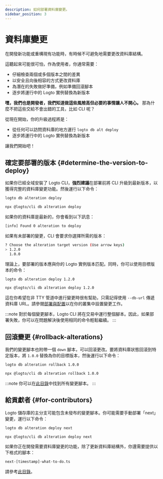 ```yaml
---
description: 如何部署資料庫變更。
sidebar_position: 3
---
```



# 資料庫變更

在開發新功能或重構現有功能時，有時候不可避免地需要更改資料庫結構。

這聽起來可能很可怕，作為使用者，你通常需要：

- 仔細檢查兩個或多個版本之間的差異
- 以安全且向後相容的方式更改資料庫
- 為潛在的失敗做好準備，例如準備回滾腳本
- 逐步將運行中的 Logto 實例替換為新版本

**嘿，我們也是開發者，我們知道做這些風險高但必要的事情讓人不開心。** 那為什麼不把這些交給不會出錯的工具，比如 CLI 呢？

從現在開始，你的升級過程將是：

- 從任何可以訪問資料庫的地方運行 `logto db alt deploy`
- 逐步將運行中的 Logto 實例替換為新版本

讓我們開始吧！

## 確定要部署的版本 \{#determine-the-version-to-deploy}

如果你已經全域安裝了 Logto CLI，**強烈建議**在部署前將 CLI 升級到最新版本，以獲得完整的資料庫變更功能。然後運行以下命令：

<Tabs groupId="cmd">

  <TabItem value="cli" label="CLI">

```bash
logto db alteration deploy
```

  </TabItem>
  <TabItem value="npx" label="npx">

```bash
npx @logto/cli db alteration deploy
```

  </TabItem>

</Tabs>

如果你的資料庫是最新的，你會看到以下訊息：

```bash
[info] Found 0 alteration to deploy
```

如果有未部署的變更，CLI 會要求你選擇所需的版本：

```bash
? Choose the alteration target version (Use arrow keys)
> 1.2.0
  1.0.0
```

理論上，要部署的版本應與你的 Logto 實例版本匹配。同時，你可以使用目標版本的命令：

<Tabs groupId="cmd">

  <TabItem value="cli" label="CLI">

```bash
logto db alteration deploy 1.2.0
```

  </TabItem>
  <TabItem value="npx" label="npx">

```bash
npx @logto/cli db alteration deploy 1.2.0
```

  </TabItem>

</Tabs>

這在你希望在非 TTY 管道中進行變更時很有幫助，只需記得使用 `--db-url` 傳遞資料庫 URL。請參閱[部署與配置](/logto-oss/deployment-and-configuration/)以在你的叢集中設置變更工作。

:::note
對於每個變更腳本，Logto CLI 將在交易中運行整個腳本。因此，如果部署失敗，你可以在問題解決後使用相同的命令輕鬆繼續。
:::

## 回滾變更 \{#rollback-alterations}

我們的變更腳本也附帶一個 `down` 腳本，可以回滾更改。要將資料庫狀態回滾到特定版本，將 `1.0.0` 替換為你的目標版本，然後運行以下命令：

<Tabs groupId="cmd">

  <TabItem value="cli" label="CLI">

```bash
logto db alteration rollback 1.0.0
```

  </TabItem>
  <TabItem value="npx" label="npx">

```bash
npx @logto/cli db alteration rollback 1.0.0
```

  </TabItem>

</Tabs>

:::note
你可以在[此目錄](https://github.com/logto-io/logto/tree/master/packages/schemas/alterations)中找到所有變更腳本。
:::

## 給貢獻者 \{#for-contributors}

Logto 儲存庫的主分支可能包含未發布的變更腳本。你可能需要手動部署「next」變更，運行以下命令：

<Tabs groupId="cmd">

  <TabItem value="cli" label="CLI">

```bash
logto db alteration deploy next
```

  </TabItem>
  <TabItem value="npx" label="npx">

```bash
npx @logto/cli db alteration deploy next
```

  </TabItem>

</Tabs>

如果你正在開發需要資料庫變更的功能，除了更新資料庫結構外，你還需要提供以下格式的腳本：

```bash
next-[timestamp]-what-to-do.ts
```

請參考[此目錄](https://github.com/logto-io/logto/tree/master/packages/schemas/alterations)。
